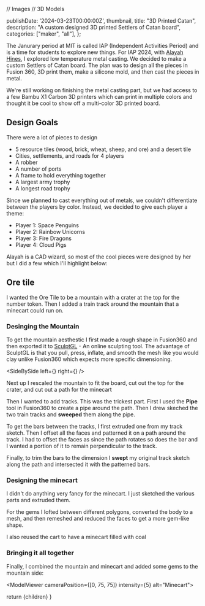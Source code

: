 // Images
// 3D Models

  publishDate: '2024-03-23T00:00:00Z',
  thumbnail,
  title: "3D Printed Catan",
  description: "A custom designed 3D printed Settlers of Catan board",
  categories: ["maker", "all"],
};

The Janurary period at MIT is called IAP (Independent Activities Period) and is a time for students to explore new things. For IAP 2024, with [Alayah Hines](https://www.linkedin.com/in/alayah-hines/), I explored low temperature metal casting. We decided to make a custom Settlers of Catan board. The plan was to design all the pieces in Fusion 360, 3D print them, make a silicone mold, and then cast the pieces in metal.

We're still working on finishing the metal casting part, but we had access to a few Bambu X1 Carbon 3D printers which can print in multiple colors and thought it be cool to show off a multi-color 3D printed board.

## Design Goals

There were a lot of pieces to design
- 5 resource tiles (wood, brick, wheat, sheep, and ore) and a desert tile
- Cities, settlements, and roads for 4 players
- A robber
- A number of ports
- A frame to hold everything together
- A largest army trophy
- A longest road trophy

Since we planned to cast everything out of metals, we couldn't differentiate between the players by color. Instead, we decided to give each player a theme:

- Player 1: Space Penguins 
- Player 2: Rainbow Unicorns
- Player 3: Fire Dragons
- Player 4: Cloud Pigs

Alayah is a CAD wizard, so most of the cool pieces were designed by her but I did a few which I'll highlight below:

## Ore tile 

I wanted the Ore Tile to be a mountain with a crater at the top for the number token. Then I added a train track around the mountain that a minecart could run on.

### Desinging the Mountain

To get the mountain aesthestic I first made a rough shape in Fusion360 and then exported it to [SculptGL](https://stephaneginier.com/sculptgl/) - An online sculpting tool. The advantage of SculptGL is that you pull, press, inflate, and smooth the mesh like you would clay unlike Fusion360 which expects more specific dimensioning.  

<SideBySide 
  left={<ProjectImage src={mountainBase} alt="Mountain Base" />}
  right={<ProjectImage src={mountainTextured} alt="Textured Mountain Base" />}
/>

Next up I rescaled the mountain to fit the board, cut out the top for the crater, and cut out a path for the minecart

<ProjectImage src={mountainWithCutouts} alt="Mountain with crater and path" />

Then I wanted to add tracks. This was the trickest part. First I used the **Pipe** tool in Fusion360 to create a pipe around the path. Then I drew skeched the two train tracks and **sweeped** them along the pipe.

<ProjectImage src={mountainWithTracks} alt="Tracks swept along path" />

To get the bars between the tracks, I first extruded one from my track sketch. Then I offset all the faces and patterned it on a path around the track. I had to offset the faces as since the path rotates so does the bar and I wanted a portion of it to remain perpendicular to the track.

<ProjectImage src={mountainWithPatternedBarsOffset} alt="Blocks patterned around train tracks" />

Finally, to trim the bars to the dimension I **swept** my original track sketch along the path and intersected it with the patterned bars.

<ProjectImage src={mountainWithBars} alt="Mountain with track bars" />

### Designing the minecart

I didn't do anything very fancy for the minecart. I just sketched the various parts and extruded them.

For the gems I lofted between different polygons, converted the body to a mesh, and then remeshed and reduced the faces to get a more gem-like shape.

<ModelViewer cameraPosition={[-6,6,10]} alt="Minecart">
  <Minecart position={[0,0,0]} />
</ModelViewer>

I also reused the cart to have a minecart filled with coal

<ProjectImage src={minecartWithCoal} alt="Minecart with coal" />

### Bringing it all together

Finally, I combined the mountain and minecart and added some gems to the mountain side:

<ModelViewer cameraPosition={[0, 75, 75]} intensity={5} alt="Minecart">
  <OreTile position={[0,0,0]} />
</ModelViewer>

  return <ProjectLayout metadata={metadata}>{children}</ProjectLayout>
}